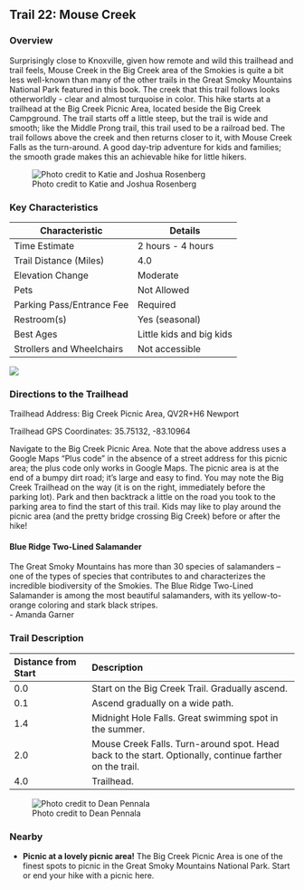 ## Trail 22: Mouse Creek

### Overview

Surprisingly close to Knoxville, given how remote and wild this trailhead and trail feels, Mouse Creek in the Big Creek area of the Smokies is quite a bit less well-known than many of the other trails in the Great Smoky Mountains National Park featured in this book. The creek that this trail follows looks otherworldly - clear and almost turquoise in color. This hike starts at a trailhead at the Big Creek Picnic Area, located beside the Big Creek Campground. The trail starts off a little steep, but the trail is wide and smooth; like the Middle Prong trail, this trail used to be a railroad bed. The trail follows above the creek and then returns closer to it, with Mouse Creek Falls as the turn-around. A good day-trip adventure for kids and families; the smooth grade makes this an achievable hike for little hikers.

![Photo credit to Katie and Joshua Rosenberg](img/trail-22-figure-01.jpg)

### Key Characteristics

| **Characteristic**        | **Details**              |
|---------------------------|--------------------------|
| Time Estimate             | 2 hours - 4 hours        |
| Trail Distance (Miles)    | 4.0                      |
| Elevation Change          | Moderate                 |
| Pets                      | Not Allowed              |
| Parking Pass/Entrance Fee | Required                 |
| Restroom(s)               | Yes (seasonal)           |
| Best Ages                 | Little kids and big kids |
| Strollers and Wheelchairs | Not accessible           |

![](maps/trail-22-map.jpeg)

### Directions to the Trailhead

Trailhead Address: Big Creek Picnic Area, QV2R+H6 Newport

Trailhead GPS Coordinates: 35.75132, -83.10964

Navigate to the Big Creek Picnic Area. Note that the above address uses a Google Maps "Plus code" in the absence of a street address for this picnic area; the plus code only works in Google Maps. The picnic area is at the end of a bumpy dirt road; it's large and easy to find. You may note the Big Creek Trailhead on the way (it is on the right, immediately before the parking lot). Park and then backtrack a little on the road you took to the parking area to find the start of this trail. Kids may like to play around the picnic area (and the pretty bridge crossing Big Creek) before or after the hike!

::: {.callout-note appearance="simple" icon="true"}
#### Blue Ridge Two-Lined Salamander

The Great Smoky Mountains has more than 30 species of salamanders – one of the types of species that contributes to and characterizes the incredible biodiversity of the Smokies. The Blue Ridge Two-Lined Salamander is among the most beautiful salamanders, with its yellow-to-orange coloring and stark black stripes.\
- Amanda Garner
:::

### Trail Description

| Distance from Start | Description                                                                                             |
|:-------------------|:---------------------------------------------------|
| 0.0                 | Start on the Big Creek Trail. Gradually ascend.                                                         |
| 0.1                 | Ascend gradually on a wide path.                                                                        |
| 1.4                 | Midnight Hole Falls. Great swimming spot in the summer.                                                 |
| 2.0                 | Mouse Creek Falls. Turn-around spot. Head back to the start. Optionally, continue farther on the trail. |
| 4.0                 | Trailhead.                                                                                              |

![Photo credit to Dean Pennala](img/trail-22-figure-02.jpg)

### Nearby

-   **Picnic at a lovely picnic area!** The Big Creek Picnic Area is one of the finest spots to picnic in the Great Smoky Mountains National Park. Start or end your hike with a picnic here.
